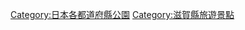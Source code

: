 {{Template:Category:都道府縣|公園}}
{{Commonscat|Parks in Shiga prefecture}}
[[Category:日本各都道府縣公園|Category:日本各都道府縣公園]]

[[Category:滋賀縣旅遊景點|Category:滋賀縣旅遊景點]]